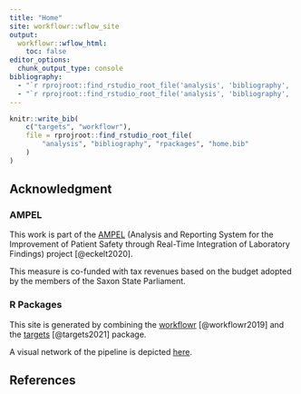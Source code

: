```yaml
---
title: "Home"
site: workflowr::wflow_site
output:
  workflowr::wflow_html:
    toc: false
editor_options:
  chunk_output_type: console
bibliography:
  - "`r rprojroot::find_rstudio_root_file('analysis', 'bibliography', 'bibliography.bib')`"
  - "`r rprojroot::find_rstudio_root_file('analysis', 'bibliography', 'rpackages', 'home.bib')`"
---
```


```r
knitr::write_bib(
    c("targets", "workflowr"),
    file = rprojroot::find_rstudio_root_file(
        "analysis", "bibliography", "rpackages", "home.bib"
    )
)
```

## Acknowledgment

### AMPEL

This work is part of the [AMPEL](https://ampel.care/en/)
(Analysis and Reporting System for the Improvement of Patient Safety through
Real-Time Integration of Laboratory Findings) project [@eckelt2020].

This measure is co-funded with tax revenues based on the budget adopted by
the members of the Saxon State Parliament.

### R Packages

This site is generated by combining the
[workflowr](https://jdblischak.github.io/workflowr/) [@workflowr2019] and the
[targets](https://docs.ropensci.org/targets/) [@targets2021] package.

A visual network of the pipeline is depicted [here](pipeline.html).

## References
